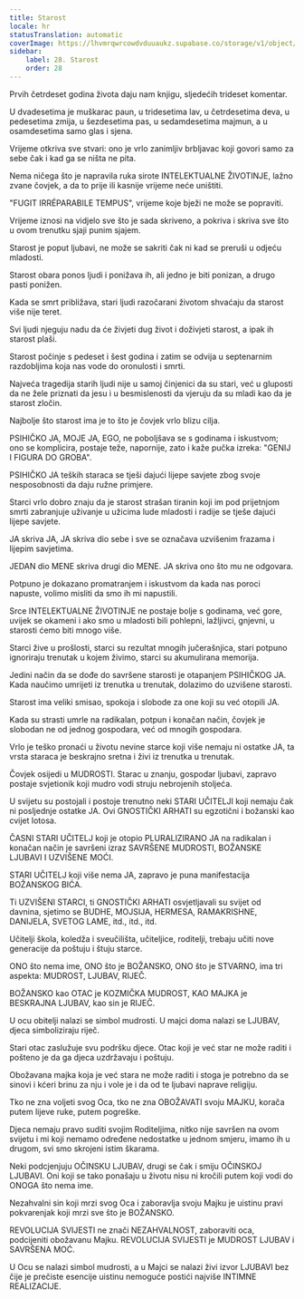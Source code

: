 ```yaml
---
title: Starost
locale: hr
statusTranslation: automatic
coverImage: https://lhvmrqwrcowdvduuaukz.supabase.co/storage/v1/object/public/strapi-uploads/small_cover-educacion-fundamental.webp-2d51a7828a2b1309555be27f7e2a61a0.webp
sidebar:
    label: 28. Starost
    order: 28
---
```

Prvih četrdeset godina života daju nam knjigu, sljedećih trideset komentar.

U dvadesetima je muškarac paun, u tridesetima lav, u četrdesetima deva, u pedesetima zmija, u šezdesetima pas, u sedamdesetima majmun, a u osamdesetima samo glas i sjena.

Vrijeme otkriva sve stvari: ono je vrlo zanimljiv brbljavac koji govori samo za sebe čak i kad ga se ništa ne pita.

Nema ničega što je napravila ruka sirote INTELEKTUALNE ŽIVOTINJE, lažno zvane čovjek, a da to prije ili kasnije vrijeme neće uništiti.

"FUGIT IRRÉPARABILE TEMPUS", vrijeme koje bježi ne može se popraviti.

Vrijeme iznosi na vidjelo sve što je sada skriveno, a pokriva i skriva sve što u ovom trenutku sjaji punim sjajem.

Starost je poput ljubavi, ne može se sakriti čak ni kad se preruši u odjeću mladosti.

Starost obara ponos ljudi i ponižava ih, ali jedno je biti ponizan, a drugo pasti ponižen.

Kada se smrt približava, stari ljudi razočarani životom shvaćaju da starost više nije teret.

Svi ljudi njeguju nadu da će živjeti dug život i doživjeti starost, a ipak ih starost plaši.

Starost počinje s pedeset i šest godina i zatim se odvija u septenarnim razdobljima koja nas vode do oronulosti i smrti.

Najveća tragedija starih ljudi nije u samoj činjenici da su stari, već u gluposti da ne žele priznati da jesu i u besmislenosti da vjeruju da su mladi kao da je starost zločin.

Najbolje što starost ima je to što je čovjek vrlo blizu cilja.

PSIHIČKO JA, MOJE JA, EGO, ne poboljšava se s godinama i iskustvom; ono se komplicira, postaje teže, napornije, zato i kaže pučka izreka: "GENIJ I FIGURA DO GROBA".

PSIHIČKO JA teških staraca se tješi dajući lijepe savjete zbog svoje nesposobnosti da daju ružne primjere.

Starci vrlo dobro znaju da je starost strašan tiranin koji im pod prijetnjom smrti zabranjuje uživanje u užicima lude mladosti i radije se tješe dajući lijepe savjete.

JA skriva JA, JA skriva dio sebe i sve se označava uzvišenim frazama i lijepim savjetima.

JEDAN dio MENE skriva drugi dio MENE. JA skriva ono što mu ne odgovara.

Potpuno je dokazano promatranjem i iskustvom da kada nas poroci napuste, volimo misliti da smo ih mi napustili.

Srce INTELEKTUALNE ŽIVOTINJE ne postaje bolje s godinama, već gore, uvijek se okameni i ako smo u mladosti bili pohlepni, lažljivci, gnjevni, u starosti ćemo biti mnogo više.

Starci žive u prošlosti, starci su rezultat mnogih jučerašnjica, stari potpuno ignoriraju trenutak u kojem živimo, starci su akumulirana memorija.

Jedini način da se dođe do savršene starosti je otapanjem PSIHIČKOG JA. Kada naučimo umrijeti iz trenutka u trenutak, dolazimo do uzvišene starosti.

Starost ima veliki smisao, spokoja i slobode za one koji su već otopili JA.

Kada su strasti umrle na radikalan, potpun i konačan način, čovjek je slobodan ne od jednog gospodara, već od mnogih gospodara.

Vrlo je teško pronaći u životu nevine starce koji više nemaju ni ostatke JA, ta vrsta staraca je beskrajno sretna i živi iz trenutka u trenutak.

Čovjek osijedi u MUDROSTI. Starac u znanju, gospodar ljubavi, zapravo postaje svjetionik koji mudro vodi struju nebrojenih stoljeća.

U svijetu su postojali i postoje trenutno neki STARI UČITELJI koji nemaju čak ni posljednje ostatke JA. Ovi GNOSTIČKI ARHATI su egzotični i božanski kao cvijet lotosa.

ČASNI STARI UČITELJ koji je otopio PLURALIZIRANO JA na radikalan i konačan način je savršeni izraz SAVRŠENE MUDROSTI, BOŽANSKE LJUBAVI I UZVIŠENE MOĆI.

STARI UČITELJ koji više nema JA, zapravo je puna manifestacija BOŽANSKOG BIĆA.

Ti UZVIŠENI STARCI, ti GNOSTIČKI ARHATI osvjetljavali su svijet od davnina, sjetimo se BUDHE, MOJSIJA, HERMESA, RAMAKRISHNE, DANIJELA, SVETOG LAME, itd., itd., itd.

Učitelji škola, koledža i sveučilišta, učiteljice, roditelji, trebaju učiti nove generacije da poštuju i štuju starce.

ONO što nema ime, ONO što je BOŽANSKO, ONO što je STVARNO, ima tri aspekta: MUDROST, LJUBAV, RIJEČ.

BOŽANSKO kao OTAC je KOZMIČKA MUDROST, KAO MAJKA je BESKRAJNA LJUBAV, kao sin je RIJEČ.

U ocu obitelji nalazi se simbol mudrosti. U majci doma nalazi se LJUBAV, djeca simboliziraju riječ.

Stari otac zaslužuje svu podršku djece. Otac koji je već star ne može raditi i pošteno je da ga djeca uzdržavaju i poštuju.

Obožavana majka koja je već stara ne može raditi i stoga je potrebno da se sinovi i kćeri brinu za nju i vole je i da od te ljubavi naprave religiju.

Tko ne zna voljeti svog Oca, tko ne zna OBOŽAVATI svoju MAJKU, korača putem lijeve ruke, putem pogreške.

Djeca nemaju pravo suditi svojim Roditeljima, nitko nije savršen na ovom svijetu i mi koji nemamo određene nedostatke u jednom smjeru, imamo ih u drugom, svi smo skrojeni istim škarama.

Neki podcjenjuju OČINSKU LJUBAV, drugi se čak i smiju OČINSKOJ LJUBAVI. Oni koji se tako ponašaju u životu nisu ni kročili putem koji vodi do ONOGA što nema ime.

Nezahvalni sin koji mrzi svog Oca i zaboravlja svoju Majku je uistinu pravi pokvarenjak koji mrzi sve što je BOŽANSKO.

REVOLUCIJA SVIJESTI ne znači NEZAHVALNOST, zaboraviti oca, podcijeniti obožavanu Majku. REVOLUCIJA SVIJESTI je MUDROST LJUBAV i SAVRŠENA MOĆ.

U Ocu se nalazi simbol mudrosti, a u Majci se nalazi živi izvor LJUBAVI bez čije je prečiste esencije uistinu nemoguće postići najviše INTIMNE REALIZACIJE.

